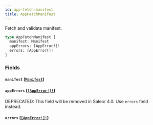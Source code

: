 ```yaml
---
id: app-fetch-manifest
title: AppFetchManifest
---
```


Fetch and validate manifest.

```graphql
type AppFetchManifest {
  manifest: Manifest
  appErrors: [AppError!]!
  errors: [AppError!]!
}
```

### Fields

#### `manifest` ([`Manifest`](/developer/api-reference/objects/manifest))

#### `appErrors` ([`[AppError!]!`](/developer/api-reference/objects/app-error))

<span class="badge badge--warning">DEPRECATED: This field will be removed in Saleor 4.0. Use `errors` field instead.</span>

#### `errors` ([`[AppError!]!`](/developer/api-reference/objects/app-error))
